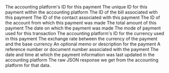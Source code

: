 <ResponseField name="platform_id" type="string" required>
  The accounting platform's ID for this payment
</ResponseField>

<ResponseField name="payment_id" type="string">
  The unique ID for this payment within the accounting platform
</ResponseField>

<ResponseField name="bill_id" type="string">
  The ID of the bill associated with this payment
</ResponseField>

<ResponseField name="contact_id" type="string">
  The ID of the contact associated with this payment
</ResponseField>

<ResponseField name="account_id" type="string">
  The ID of the account from which this payment was made
</ResponseField>

<ResponseField name="amount" type="float">
  The total amount of this payment
</ResponseField>

<ResponseField name="payment_date" type="date">
  The date on which the payment was made
</ResponseField>

<ResponseField name="payment_mode" type="string">
  The mode of payment used for this transaction
</ResponseField>

<ResponseField name="currency_id" type="string">
  The accounting platform's ID for the currency used in this payment
</ResponseField>

<ResponseField name="currency" type="object">
  <Expandable title="properties">
    <ResponseField name="data" type="Object">
      <Expandable title="properties">
        <Snippet file="currency_snippet.mdx" />
      </Expandable>
    </ResponseField>
  </Expandable>
</ResponseField>

<ResponseField name="currency_rate" type="float">
  The exchange rate between the currency of the payment and the base currency
</ResponseField>

<ResponseField name="memo" type="string">
  An optional memo or description for the payment
</ResponseField>

<ResponseField name="document_number" type="string">
  A reference number or document number associated with the payment
</ResponseField>

<ResponseField name="updated_at" type="date" required>
  The date and time at which the payment information was last updated in the accounting platform
</ResponseField>

<ResponseField name="raw_data" type="Object">
  The raw JSON response we get from the accounting platform for that data.
</ResponseField>
